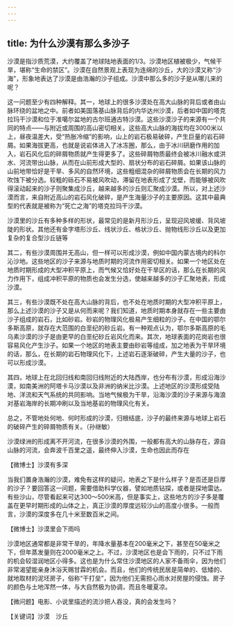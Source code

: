 ```yaml
---
---
---
```

title: 为什么沙漠有那么多沙子
---




沙漠是指沙质荒漠，大约覆盖了地球陆地表面的1/3。沙漠地区植被极少，气候干旱，堪称“生命的禁区”。沙漠在自然景观上表现为连绵的沙丘，大的沙漠又称“沙海”，形象地表达了沙漠是由浩瀚的沙子组成。沙漠中那么多的沙子是从哪儿来的呢？

这一问题至少有四种解释。其一，地球上的很多沙漠处在高大山脉的背后或者由山脉环绕的盆地之中。前者如美国落基山脉背后的内华达州沙漠，后者如中国的塔克拉玛干沙漠和位于准噶尔盆地的古尔班通古特沙漠。这些沙漠沙子的来源有一个共同的特点——与附近或周围的高山密切相关。这些高大山脉的海拔均在3000米以上，昼夜温差大，受“热胀冷缩”的影响，山上的岩石极易破碎，产生巨量的岩石碎屑。如果海拔更高，也就是说岩体进入了冰冻圈，那么，由于冰川研磨作用的加入，岩石风化后的碎屑物质就产生得更多了。这些碎屑物质最终会被冰川融水或洪水、河流带出山脉，从而在山前形成大型的、扇状分布的岩石碎屑。如果该山脉的山前地带恰好是干旱、多风的自然环境，这些粗细混杂的碎屑物质会在长期的风力吹蚀下被分选。较粗的砾石不易被风吹动，滞留在地表形成了戈壁，而能够被风吹得滚动起来的沙子则聚集成沙丘，越来越多的沙丘则汇聚成沙漠。所以，对上述沙漠而言，来自附近高山的岩石风化破碎，是产生海量沙子的主要原因。这其中最典型的代表就是被称为“死亡之海”的塔克拉玛干沙漠。





沙漠里的沙丘有多种多样的形状，最常见的是新月形沙丘，呈现迎风坡缓、背风坡陡的形状。其他还有金字塔形沙丘、线状沙丘、格状沙丘、抛物线形沙丘以及更加复杂的复合型沙丘链等



其二，有些沙漠周围并无高山，但一样可以形成沙漠，例如中国内蒙古境内的科尔沁沙地。这些地区的沙子来源与地质时期的河流作用密切相关。如果一个地区处在地质时期形成的大型冲积平原上，而气候又恰好处在干旱区的话，那么在长期的风力作用下，组成冲积平原的物质也会发生分选，使越来越多的沙子汇聚地表，形成沙漠。

其三，有些沙漠既不处在高大山脉的背后，也不处在地质时期的大型冲积平原上，那么上述沙漠的沙子又是从何而来呢？我们知道，地质时期本身就存在一些主要由沙子组成的岩石，比如砂岩。砂岩的物理风化极易产生细粒的沙子。在中国的鄂尔多斯高原，就存在大范围的白垩纪的砂丘岩。有一种观点认为，鄂尔多斯高原的毛乌素沙漠的沙子是由更早的白垩纪砂丘岩风化而来。其次，地球表面的花岗岩也很容易风化产生沙子。如果一个地区的地表主要由砂岩等组成，加之地表为干旱环境的话，那么，在长期的岩石物理风化下，上述岩石逐渐破碎，产生大量的沙子，也可以形成沙漠。

其四，地球上在北回归线和南回归线附近的大陆西岸，也分布有沙漠，形成沿海沙漠，如南美洲的阿塔卡马沙漠以及非洲的纳米比沙漠。上述地区的沙漠形成受陆地、洋流和天气系统的共同影响。当地气候极为干旱，沿海沙漠的沙子来源与海浪对基岩海岸的长期冲刷以及当地基岩的物理风化有关。

总之，不管地处何地、何时形成的沙漠，归根结底，沙子的最终来源与地球上岩石的破碎产生的碎屑物质有关。（孙继敏）



沙漠绿洲的形成离不开河流，在很多沙漠的外围，一般都有高大的山脉存在，源自山脉的河流，会奔波千百里之遥，最终伸入沙漠，生命也因此而存在





【微博士】沙漠有多深

当我们置身浩瀚的沙漠，难免有这样的疑问，地表之下是什么样子？是否还是巨厚的沙子？要回答这一问题，需要借助科学仪器，譬如地质钻探，或者是探地雷达。有些沙山，尽管看起来可达300～500米高，但是事实上，这些地方的沙子多是覆盖在更早时期形成的山体之上，真正沙漠的厚度远较沙山的高度小很多。一般而言，沙漠的深度多在几十米至数百米之间。

【微博士】沙漠里会下雨吗

沙漠地区通常都是非常干旱的，年降水量基本在200毫米之下，甚至在50毫米之下，但年蒸发量则在2000毫米之上。不过，沙漠地区也是会下雨的，只不过下雨的机会较湿润地区小得多。这也是为什么常住沙漠地区的人家不备雨伞，因为他们非常渴望能亲身沐浴天赐甘霖的机会。而且，他们的传统民居是简单的、低矮的、就地取材的泥坯房子，俗称“干打垒”，因为他们无需担心雨水对房屋的侵蚀。房子的颜色与土地浑然一体，与大自然极为协调，而且冬暖夏凉。

【微问题】电影、小说里描述的流沙把人吞没，真的会发生吗？

【关键词】沙漠　沙丘